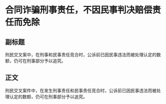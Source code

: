 # 合同诈骗刑事责任，不因民事判决赔偿责任而免除
## 副标题
刑民交叉案中，在刑事和民事责任竞合时，公诉前已因民事违法而被处理认定的数额，仍可在刑事部分予以追究。
## 正文
刑民交叉案件中，在发生刑事责任和民事责任竞合时，公诉前已因民事违法而被处理认定的数额，仍可在刑事部分予以追究。